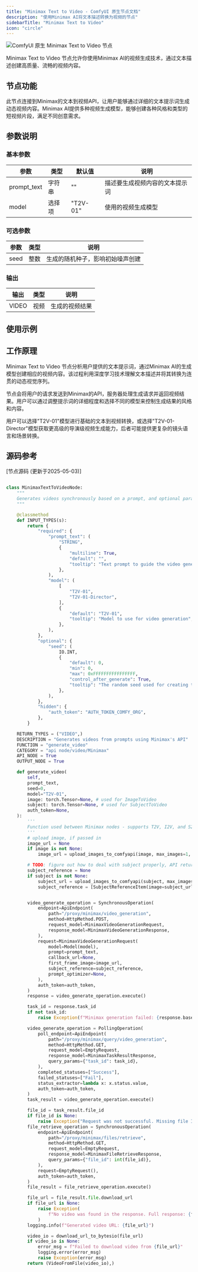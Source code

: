 ```yaml
---
title: "Minimax Text to Video - ComfyUI 原生节点文档"
description: "使用Minimax AI将文本描述转换为视频的节点"
sidebarTitle: "Minimax Text to Video"
icon: "circle"
---
```


![ComfyUI 原生 Minimax Text to Video 节点](/images/built-in-nodes/api_nodes/minimax/minimax-text-to-video.jpg)

Minimax Text to Video 节点允许你使用Minimax AI的视频生成技术，通过文本描述创建高质量、流畅的视频内容。

## 节点功能

此节点连接到Minimax的文本到视频API，让用户能够通过详细的文本提示词生成动态视频内容。Minimax AI提供多种视频生成模型，能够创建各种风格和类型的短视频片段，满足不同创意需求。

## 参数说明

### 基本参数

| 参数 | 类型 | 默认值 | 说明 |
|-----|-----|-------|------|
| prompt_text | 字符串 | "" | 描述要生成视频内容的文本提示词 |
| model | 选择项 | "T2V-01" | 使用的视频生成模型 |

### 可选参数

| 参数 | 类型 | 说明 |
|-----|-----|------|
| seed | 整数 | 生成的随机种子，影响初始噪声创建 |

### 输出

| 输出 | 类型 | 说明 |
|-----|-----|------|
| VIDEO | 视频 | 生成的视频结果 |

## 使用示例


## 工作原理

Minimax Text to Video 节点分析用户提供的文本提示词，通过Minimax AI的生成模型创建相应的视频内容。该过程利用深度学习技术理解文本描述并将其转换为连贯的动态视觉序列。

节点会将用户的请求发送到Minimax的API，服务器处理生成请求并返回视频结果。用户可以通过调整提示词的详细程度和选择不同的模型来控制生成结果的风格和内容。

用户可以选择"T2V-01"模型进行基础的文本到视频转换，或选择"T2V-01-Director"模型获取更高级的导演级视频生成能力，后者可能提供更复杂的镜头语言和场景转换。

## 源码参考

[节点源码 (更新于2025-05-03)] 

```python

class MinimaxTextToVideoNode:
    """
    Generates videos synchronously based on a prompt, and optional parameters using Minimax's API.
    """

    @classmethod
    def INPUT_TYPES(s):
        return {
            "required": {
                "prompt_text": (
                    "STRING",
                    {
                        "multiline": True,
                        "default": "",
                        "tooltip": "Text prompt to guide the video generation",
                    },
                ),
                "model": (
                    [
                        "T2V-01",
                        "T2V-01-Director",
                    ],
                    {
                        "default": "T2V-01",
                        "tooltip": "Model to use for video generation",
                    },
                ),
            },
            "optional": {
                "seed": (
                    IO.INT,
                    {
                        "default": 0,
                        "min": 0,
                        "max": 0xFFFFFFFFFFFFFFFF,
                        "control_after_generate": True,
                        "tooltip": "The random seed used for creating the noise.",
                    },
                ),
            },
            "hidden": {
                "auth_token": "AUTH_TOKEN_COMFY_ORG",
            },
        }

    RETURN_TYPES = ("VIDEO",)
    DESCRIPTION = "Generates videos from prompts using Minimax's API"
    FUNCTION = "generate_video"
    CATEGORY = "api node/video/Minimax"
    API_NODE = True
    OUTPUT_NODE = True

    def generate_video(
        self,
        prompt_text,
        seed=0,
        model="T2V-01",
        image: torch.Tensor=None, # used for ImageToVideo
        subject: torch.Tensor=None, # used for SubjectToVideo
        auth_token=None,
    ):
        '''
        Function used between Minimax nodes - supports T2V, I2V, and S2V, based on provided arguments.
        '''
        # upload image, if passed in
        image_url = None
        if image is not None:
            image_url = upload_images_to_comfyapi(image, max_images=1, auth_token=auth_token)[0]

        # TODO: figure out how to deal with subject properly, API returns invalid params when using S2V-01 model
        subject_reference = None
        if subject is not None:
            subject_url = upload_images_to_comfyapi(subject, max_images=1, auth_token=auth_token)[0]
            subject_reference = [SubjectReferenceItem(image=subject_url)]


        video_generate_operation = SynchronousOperation(
            endpoint=ApiEndpoint(
                path="/proxy/minimax/video_generation",
                method=HttpMethod.POST,
                request_model=MinimaxVideoGenerationRequest,
                response_model=MinimaxVideoGenerationResponse,
            ),
            request=MinimaxVideoGenerationRequest(
                model=Model(model),
                prompt=prompt_text,
                callback_url=None,
                first_frame_image=image_url,
                subject_reference=subject_reference,
                prompt_optimizer=None,
            ),
            auth_token=auth_token,
        )
        response = video_generate_operation.execute()

        task_id = response.task_id
        if not task_id:
            raise Exception(f"Minimax generation failed: {response.base_resp}")

        video_generate_operation = PollingOperation(
            poll_endpoint=ApiEndpoint(
                path="/proxy/minimax/query/video_generation",
                method=HttpMethod.GET,
                request_model=EmptyRequest,
                response_model=MinimaxTaskResultResponse,
                query_params={"task_id": task_id},
            ),
            completed_statuses=["Success"],
            failed_statuses=["Fail"],
            status_extractor=lambda x: x.status.value,
            auth_token=auth_token,
        )
        task_result = video_generate_operation.execute()

        file_id = task_result.file_id
        if file_id is None:
            raise Exception("Request was not successful. Missing file ID.")
        file_retrieve_operation = SynchronousOperation(
            endpoint=ApiEndpoint(
                path="/proxy/minimax/files/retrieve",
                method=HttpMethod.GET,
                request_model=EmptyRequest,
                response_model=MinimaxFileRetrieveResponse,
                query_params={"file_id": int(file_id)},
            ),
            request=EmptyRequest(),
            auth_token=auth_token,
        )
        file_result = file_retrieve_operation.execute()

        file_url = file_result.file.download_url
        if file_url is None:
            raise Exception(
                f"No video was found in the response. Full response: {file_result.model_dump()}"
            )
        logging.info(f"Generated video URL: {file_url}")

        video_io = download_url_to_bytesio(file_url)
        if video_io is None:
            error_msg = f"Failed to download video from {file_url}"
            logging.error(error_msg)
            raise Exception(error_msg)
        return (VideoFromFile(video_io),)
```